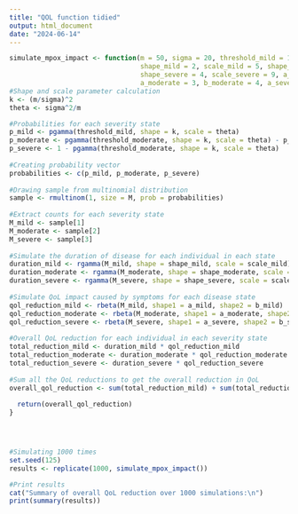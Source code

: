 ```yaml
---
title: "QOL function tidied"
output: html_document
date: "2024-06-14"
---
```



```r
simulate_mpox_impact <- function(m = 50, sigma = 20, threshold_mild = 10, threshold_moderate = 100, M = 1000,
                                 shape_mild = 2, scale_mild = 5, shape_moderate = 3, scale_moderate = 7,
                                 shape_severe = 4, scale_severe = 9, a_mild = 2, b_mild = 5, 
                                 a_moderate = 3, b_moderate = 4, a_severe = 5, b_severe = 2) {
#Shape and scale parameter calculation
k <- (m/sigma)^2
theta <- sigma^2/m

#Probabilities for each severity state
p_mild <- pgamma(threshold_mild, shape = k, scale = theta)
p_moderate <- pgamma(threshold_moderate, shape = k, scale = theta) - p_mild
p_severe <- 1 - pgamma(threshold_moderate, shape = k, scale = theta)
  
#Creating probability vector
probabilities <- c(p_mild, p_moderate, p_severe)
  
#Drawing sample from multinomial distribution
sample <- rmultinom(1, size = M, prob = probabilities)
  
#Extract counts for each severity state
M_mild <- sample[1]
M_moderate <- sample[2]
M_severe <- sample[3]
  
#Simulate the duration of disease for each individual in each state
duration_mild <- rgamma(M_mild, shape = shape_mild, scale = scale_mild)
duration_moderate <- rgamma(M_moderate, shape = shape_moderate, scale = scale_moderate)
duration_severe <- rgamma(M_severe, shape = shape_severe, scale = scale_severe)
  
#Simulate QoL impact caused by symptoms for each disease state
qol_reduction_mild <- rbeta(M_mild, shape1 = a_mild, shape2 = b_mild)
qol_reduction_moderate <- rbeta(M_moderate, shape1 = a_moderate, shape2 = b_moderate)
qol_reduction_severe <- rbeta(M_severe, shape1 = a_severe, shape2 = b_severe)
  
#Overall QoL reduction for each individual in each severity state
total_reduction_mild <- duration_mild * qol_reduction_mild
total_reduction_moderate <- duration_moderate * qol_reduction_moderate
total_reduction_severe <- duration_severe * qol_reduction_severe
  
#Sum all the QoL reductions to get the overall reduction in QoL
overall_qol_reduction <- sum(total_reduction_mild) + sum(total_reduction_moderate) + sum(total_reduction_severe)
  
  return(overall_qol_reduction)
}




#Simulating 1000 times
set.seed(125)
results <- replicate(1000, simulate_mpox_impact())

#Print results
cat("Summary of overall QoL reduction over 1000 simulations:\n")
print(summary(results))


```